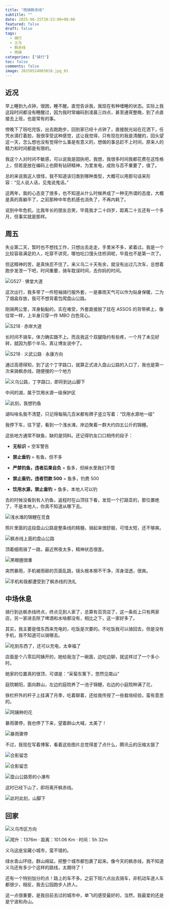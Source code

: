 ```yaml
---
title: "雨骑枫赤线"
subtitle: ""
date: 2025-06-25T20:53:00+08:00
featured: false
draft: false
tags:
  - 骑行
  - 义乌
  - 枫赤线
  - 雨骑
categories: ["骑行"]
toc: false
comments: false
image: 20250524003018.jpg_81
---
```


## 近况

早上睡到九点钟，很困，睡不醒。直觉告诉我，我现在有种嗜睡的状态。实际上我这段时间都没有睡醒过，因为我时常编码到凌晨三四点，甚至通宵整晚，到了点直接去上班，也是常有的事。

傍晚下了班吃完饭，出去跑跑步，回到家已经十点钟了，直接脱光站在花洒下，任凭水滴打着脸，我很享受这种感觉，这让我觉得，只有现在的我是清醒的，回头望这一天，怎么想也没有觉得什么事是有意义的，想做的事总赶不上时间，原来人的精力和时间都是有限的。

我这个人对时间不敏感，可以说我是固执吧，我想，我很多时间我都花费在这性格上，但若是放在编码上也颇有钻研精神，为爱发电，成败与否不重要了，值了。

总的来说我这人很怪，我不知道该归类到哪种类型，大概可以用那句话来形容：“见人说人话，见鬼说鬼话。”

这两年，我的心态变了很多，也不知道从什么时候养成了一种无所谓的态度，大概是真的真躺平了，之前那种中年危机感也消失了，不再内耗了。

说到中年危机，比我年长的朋友总笑，毕竟我才二十四岁，距离二十五还有一个多月，但事实就是那样。

## 周五

失业第二天，暂时也不想找工作，只想出去走走，手里米不多，紧着过。我是一个比较容易满足的人，吃穿不讲究，哪怕吃口馒头住桥洞呢，毕竟也不是第一次了。

但这精神的苦，是真快忍不住了。来义乌二十天有余，就没有出过几次车，总想着跑步发泄一下吧，时间重要，骑车耽误时间，去你妈的时间。

<Img
  src="20250524003023.jpg"
  alt="G527 · 佛堂大道"
/>

这次出行，我多带了一件短袖骑行服外套，一是暴雨天气可以作为贴身保暖，二为了烟盒存放，我可不想背着包爬盘山公路。

刚骑两公里，浑身黏黏的，实在难受，外套直接脱了挂在 ASSOS 的背带裤上，像往常一样，上半身只穿一件 MBO 白色背心。

<Img
  src="20250524003022.jpg"
  alt="S218 · 赤岸大道"
/>

长时间不骑车，体力确实跟不上。而且我这个双腿隐约有些疼，一个月了未见好转，就因为那个半马，真让博友说中了。

<Img
  src="202505240030221.jpg"
  alt="S218 · 义武公路 · 永康方向"
/>

通过高德得知，到了这个丁字路口，就算正式进入盘山公路的入口了，我也是第一次来骑枫赤线，随便搜的一个地方

<Img
  src="20250524003021.jpg"
  alt="义乌公路，丁字路口，即将到达山脚下"
/>

中间的湖，属于饮用水源一级保护区

<Img
  src="20250524003020.jpg"
  alt="此刻，我想钓鱼"
/>

湖叫啥名我不清楚，只记得每隔几百米都有牌子竖立写着：“饮用水源地一级”

我停下车，往下望，看到一个浅水滩，岸边聚着一群大约四五公斤的锦鲤。

这些地方通常不缺鱼，缺的是饲料。还记得钓友口口相传的段子：

* **无标识** = 空军警告

* **禁止垂钓** = 有鱼，但不多

* **严禁钓鱼，违者后果自负** = 鱼多，但掉水里我们不管

* **禁止垂钓，违者罚款 500** = 鱼多，钓费 500

* **饮用水源，禁止垂钓** = 鱼多，本地人可以钓

去的时候没看到有人钓鱼，返程时在山顶往下看，发现一个打路亚的，那位置绝了，不是本地人，你真不知道从哪下去。

<Img
  src="202505240030191.jpg"
  alt="浅水滩的锦鲤在觅食"
/>

照片里面的这段盘山公路是整条线的精髓，骑起来很舒服，可惜太短，还不够爽。

<Img
  src="20250524003018.jpg"
  alt="枫赤线上面的盘山公路"
/>

顶着细雨骑了一路，最近熬夜太多，精神状态很差。

<Img
  src="20250524003017.jpg"
  alt="黑眼圈很重"
/>

突然暴雨，手机被雨砸的页面乱跳，镜头根本擦不干净，浑身湿透，很爽。

<Img
  src="202505240030171.jpg"
  alt="手机和我都遭受到了枫赤线的洗礼"
/>

## 中场休息

骑行到达枫赤线终点，终点见到人家了，总算有百货店了，这一条街上只有两家店，另一家进去除了啤酒和水啥都没有，相比之下，这一家好多了。

其实，我主要是借东西来充电的，吃饭是次要的。不吃饭我可以骑回去，但是没有手机，我不知道可以骑哪去。

<Img
  src="20250524003016.jpg"
  alt="吃到东西了，还可以充电，太幸福了"
/>

店面是个八零后阿姨开的，她给我泡了一碗面，边吃边聊，就这样过了一个多小时。

她家的位置真的很顶，可谓是：“采菊东篱下，悠然见南山” 

庭院朝阳，面向群山，左边的庭院养了一池子锦鲤，右边的小庭院种满了花，

铁栏杆外的杆子上挂满了月季，吃着聊着，还给我传授了一些栽培经验，蛮有意思的。

<Img
  src="20250524003015.jpg"
  alt="阿姨种的花"
/>

暴雨骤停，我也停了下来，望着群山大喊，太美了！

<Img
  src="202505240030141.jpg"
  alt="暴雨骤停"
/>

不过，我现在写着博客，看着这些图片总觉得差了点什么，腾讯云的压缩太狠了

<Img
  src="20250524003014.jpg"
  alt="合影留念"
/>

<Img
  src="20250524003012.jpg"
  alt="合影留念"
/>

<Img
  src="20250524003009.jpg"
  alt="盘山公路旁的小瀑布"
/>

这时已经下山了，即将离开枫赤线。

<Img
  src="20250524003006.jpg"
  alt="此时此刻，山脚下"
/>

## 回家

<Img
  src="20250524003000.jpg"
  alt="义乌市区方向"
/>

<Img
  src="20250524002959.png"
  exif="false"
  alt="爬升：1376m · 距离：101.06 Km · 时间：5h 32m"
/>

义乌这座宝藏小城市，蛮不错的。

绿水青山环绕，群山绵延，把整个城市都包裹了起来。像今天的枫赤线，我不知道义乌还有多少个这样的路线，太期待了！

还有一个特别加分的点！路上的车不多。之前下班六点出去骑车，非机动车道人车都很少，相反，我去公园跑步人挤人。

这一点很重要，是我目前去过的城市中，单飞的感受最好的，当然，我最爱的还是是宁波和舟山。